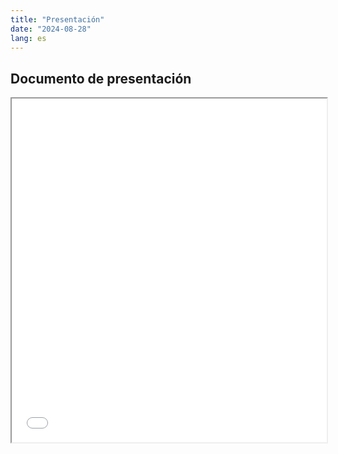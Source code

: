```yaml
---
title: "Presentación"
date: "2024-08-28"
lang: es
---
```


## Documento de presentación
 
<iframe src=/slides/05-clase5/05-clase5.html height="550" width=100% allowfullscreen="true">
</iframe> 




